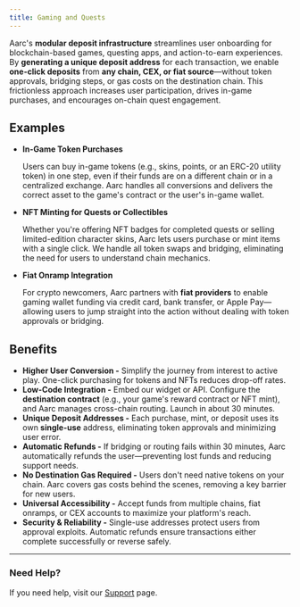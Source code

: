 ```yaml
---
title: Gaming and Quests
---
```


Aarc's **modular deposit infrastructure** streamlines user onboarding for blockchain-based games, questing apps, and action-to-earn experiences. By **generating a unique deposit address** for each transaction, we enable **one-click deposits** from **any chain, CEX, or fiat source**—without token approvals, bridging steps, or gas costs on the destination chain. This frictionless approach increases user participation, drives in-game purchases, and encourages on-chain quest engagement.

## Examples

- **In-Game Token Purchases**
    
    Users can buy in-game tokens (e.g., skins, points, or an ERC-20 utility token) in one step, even if their funds are on a different chain or in a centralized exchange. Aarc handles all conversions and delivers the correct asset to the game's contract or the user's in-game wallet.
    
- **NFT Minting for Quests or Collectibles**
    
    Whether you're offering NFT badges for completed quests or selling limited-edition character skins, Aarc lets users purchase or mint items with a single click. We handle all token swaps and bridging, eliminating the need for users to understand chain mechanics.
    
- **Fiat Onramp Integration**
    
    For crypto newcomers, Aarc partners with **fiat providers** to enable gaming wallet funding via credit card, bank transfer, or Apple Pay—allowing users to jump straight into the action without dealing with token approvals or bridging.
    

## Benefits

- **Higher User Conversion -** Simplify the journey from interest to active play. One-click purchasing for tokens and NFTs reduces drop-off rates.
- **Low-Code Integration -** Embed our widget or API. Configure the **destination contract** (e.g., your game's reward contract or NFT mint), and Aarc manages cross-chain routing. Launch in about 30 minutes.
- **Unique Deposit Addresses -** Each purchase, mint, or deposit uses its own **single-use** address, eliminating token approvals and minimizing user error.
- **Automatic Refunds -** If bridging or routing fails within 30 minutes, Aarc automatically refunds the user—preventing lost funds and reducing support needs.
- **No Destination Gas Required -** Users don't need native tokens on your chain. Aarc covers gas costs behind the scenes, removing a key barrier for new users.
- **Universal Accessibility -** Accept funds from multiple chains, fiat onramps, or CEX accounts to maximize your platform's reach.
- **Security & Reliability -** Single-use addresses protect users from approval exploits. Automatic refunds ensure transactions either complete successfully or reverse safely.

---

### Need Help?

If you need help, visit our [Support](/support) page.